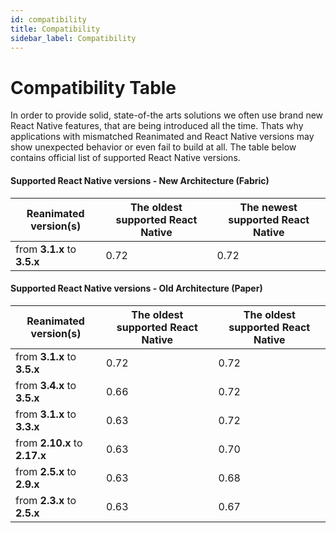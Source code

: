 ```yaml
---
id: compatibility
title: Compatibility
sidebar_label: Compatibility
---
```


# Compatibility Table

In order to provide solid, state-of-the arts solutions we often use brand new React Native features,
that are being introduced all the time. Thats why applications with mismatched Reanimated and React Native
versions may show unexpected behavior or even fail to build at all. The table below contains official list
of supported React Native versions.

#### Supported React Native versions - New Architecture (Fabric)

| Reanimated version(s)       | The oldest supported React Native | The newest supported React Native |
| --------------------------- | --------------------------------- | --------------------------------- |
| from **3.1.x** to **3.5.x** | 0.72                              | 0.72                              |

#### Supported React Native versions - Old Architecture (Paper)

| Reanimated version(s)         | The oldest supported React Native | The oldest supported React Native |
| ----------------------------- | --------------------------------- | --------------------------------- |
| from **3.1.x** to **3.5.x**   | 0.72                              | 0.72                              |
| from **3.4.x** to **3.5.x**   | 0.66                              | 0.72                              |
| from **3.1.x** to **3.3.x**   | 0.63                              | 0.72                              |
| from **2.10.x** to **2.17.x** | 0.63                              | 0.70                              |
| from **2.5.x** to **2.9.x**   | 0.63                              | 0.68                              |
| from **2.3.x** to **2.5.x**   | 0.63                              | 0.67                              |
